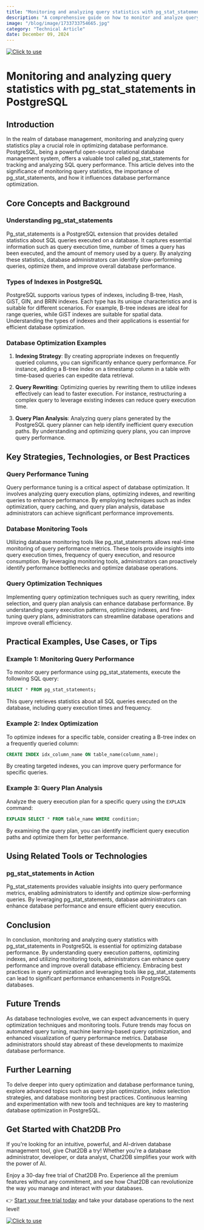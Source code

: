 ```yaml
---
title: "Monitoring and analyzing query statistics with pg_stat_statements in PostgreSQL"
description: "A comprehensive guide on how to monitor and analyze query statistics using pg_stat_statements in PostgreSQL, highlighting its importance and impact on database performance optimization."
image: "/blog/image/1733733754665.jpg"
category: "Technical Article"
date: December 09, 2024
---
```

[![Click to use](/image/blog/bg/chat2db1.png)](https://app.chat2db.ai/)
# Monitoring and analyzing query statistics with pg_stat_statements in PostgreSQL


<Authors date="December 09, 2024">
  <Author name="Aiden Stone" link="https://chat2db.ai" />
</Authors>

## Introduction

In the realm of database management, monitoring and analyzing query statistics play a crucial role in optimizing database performance. PostgreSQL, being a powerful open-source relational database management system, offers a valuable tool called pg_stat_statements for tracking and analyzing SQL query performance. This article delves into the significance of monitoring query statistics, the importance of pg_stat_statements, and how it influences database performance optimization.

## Core Concepts and Background

### Understanding pg_stat_statements

Pg_stat_statements is a PostgreSQL extension that provides detailed statistics about SQL queries executed on a database. It captures essential information such as query execution time, number of times a query has been executed, and the amount of memory used by a query. By analyzing these statistics, database administrators can identify slow-performing queries, optimize them, and improve overall database performance.

### Types of Indexes in PostgreSQL

PostgreSQL supports various types of indexes, including B-tree, Hash, GiST, GIN, and BRIN indexes. Each type has its unique characteristics and is suitable for different scenarios. For example, B-tree indexes are ideal for range queries, while GiST indexes are suitable for spatial data. Understanding the types of indexes and their applications is essential for efficient database optimization.

### Database Optimization Examples

1. **Indexing Strategy**: By creating appropriate indexes on frequently queried columns, you can significantly enhance query performance. For instance, adding a B-tree index on a timestamp column in a table with time-based queries can expedite data retrieval.

2. **Query Rewriting**: Optimizing queries by rewriting them to utilize indexes effectively can lead to faster execution. For instance, restructuring a complex query to leverage existing indexes can reduce query execution time.

3. **Query Plan Analysis**: Analyzing query plans generated by the PostgreSQL query planner can help identify inefficient query execution paths. By understanding and optimizing query plans, you can improve query performance.

## Key Strategies, Technologies, or Best Practices

### Query Performance Tuning

Query performance tuning is a critical aspect of database optimization. It involves analyzing query execution plans, optimizing indexes, and rewriting queries to enhance performance. By employing techniques such as index optimization, query caching, and query plan analysis, database administrators can achieve significant performance improvements.

### Database Monitoring Tools

Utilizing database monitoring tools like pg_stat_statements allows real-time monitoring of query performance metrics. These tools provide insights into query execution times, frequency of query execution, and resource consumption. By leveraging monitoring tools, administrators can proactively identify performance bottlenecks and optimize database operations.

### Query Optimization Techniques

Implementing query optimization techniques such as query rewriting, index selection, and query plan analysis can enhance database performance. By understanding query execution patterns, optimizing indexes, and fine-tuning query plans, administrators can streamline database operations and improve overall efficiency.

## Practical Examples, Use Cases, or Tips

### Example 1: Monitoring Query Performance

To monitor query performance using pg_stat_statements, execute the following SQL query:

```sql
SELECT * FROM pg_stat_statements;
```

This query retrieves statistics about all SQL queries executed on the database, including query execution times and frequency.

### Example 2: Index Optimization

To optimize indexes for a specific table, consider creating a B-tree index on a frequently queried column:

```sql
CREATE INDEX idx_column_name ON table_name(column_name);
```

By creating targeted indexes, you can improve query performance for specific queries.

### Example 3: Query Plan Analysis

Analyze the query execution plan for a specific query using the `EXPLAIN` command:

```sql
EXPLAIN SELECT * FROM table_name WHERE condition;
```

By examining the query plan, you can identify inefficient query execution paths and optimize them for better performance.

## Using Related Tools or Technologies

### pg_stat_statements in Action

Pg_stat_statements provides valuable insights into query performance metrics, enabling administrators to identify and optimize slow-performing queries. By leveraging pg_stat_statements, database administrators can enhance database performance and ensure efficient query execution.

## Conclusion

In conclusion, monitoring and analyzing query statistics with pg_stat_statements in PostgreSQL is essential for optimizing database performance. By understanding query execution patterns, optimizing indexes, and utilizing monitoring tools, administrators can enhance query performance and improve overall database efficiency. Embracing best practices in query optimization and leveraging tools like pg_stat_statements can lead to significant performance enhancements in PostgreSQL databases.

## Future Trends

As database technologies evolve, we can expect advancements in query optimization techniques and monitoring tools. Future trends may focus on automated query tuning, machine learning-based query optimization, and enhanced visualization of query performance metrics. Database administrators should stay abreast of these developments to maximize database performance.

## Further Learning

To delve deeper into query optimization and database performance tuning, explore advanced topics such as query plan optimization, index selection strategies, and database monitoring best practices. Continuous learning and experimentation with new tools and techniques are key to mastering database optimization in PostgreSQL.


## Get Started with Chat2DB Pro

If you're looking for an intuitive, powerful, and AI-driven database management tool, give Chat2DB a try! Whether you're a database administrator, developer, or data analyst, Chat2DB simplifies your work with the power of AI.

Enjoy a 30-day free trial of Chat2DB Pro. Experience all the premium features without any commitment, and see how Chat2DB can revolutionize the way you manage and interact with your databases.

👉 [Start your free trial today](https://app.chat2db.ai/) and take your database operations to the next level!

[![Click to use](/image/blog/bg/chat2db.jpg)](https://app.chat2db.ai/)